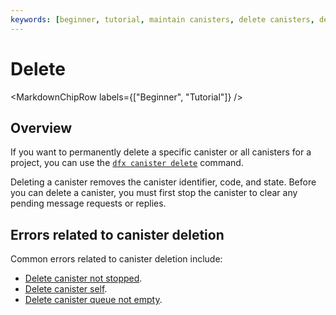 ```yaml
---
keywords: [beginner, tutorial, maintain canisters, delete canisters, delete]
---
```



# Delete

<MarkdownChipRow labels={["Beginner", "Tutorial"]} />

## Overview

If you want to permanently delete a specific <GlossaryTooltip>canister</GlossaryTooltip> or all canisters for a project, you can use the [`dfx canister delete`](/docs/current/developer-docs/developer-tools/cli-tools/cli-reference/dfx-canister#dfx-canister-delete) command.

Deleting a canister removes the canister identifier, code, and state. Before you can delete a canister, you must first stop the canister to clear any pending message requests or replies.

## Errors related to canister deletion

Common errors related to canister deletion include:

- [Delete canister not stopped](/docs/current/references/execution-errors#delete-canister-not-stopped).
- [Delete canister self](/docs/current/references/execution-errors#delete-canister-self).
- [Delete canister queue not empty](/docs/current/references/execution-errors#delete-canister-queue-not-empty).